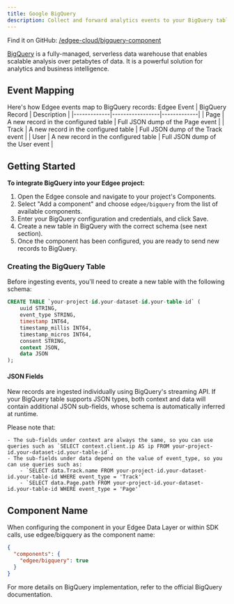 ```yaml
---
title: Google BigQuery
description: Collect and forward analytics events to your BigQuery tables.
---
```



<EdgeeSdk />

Find it on GitHub: [<Icon icon="github" iconType="solid" /> /edgee-cloud/bigquery-component](https://github.com/edgee-cloud/bigquery-component)

[BigQuery](https://cloud.google.com/bigquery) is a fully-managed, serverless data warehouse that enables scalable analysis over petabytes of data. It is a powerful solution for analytics and business intelligence.

## Event Mapping

Here's how Edgee events map to BigQuery records:
   Edgee Event | BigQuery Record | Description |
 |-------------|-----------------|-------------|
 | Page | A new record in the configured table | Full JSON dump of the Page event |
 | Track | A new record in the configured table | Full JSON dump of the Track event |
 | User | A new record in the configured table | Full JSON dump of the User event |

## Getting Started

**To integrate BigQuery into your Edgee project:**

1. Open the Edgee console and navigate to your project's Components.
2. Select "Add a component" and choose `edgee/bigquery` from the list of available components.
3. Enter your BigQuery configuration and credentials, and click Save.
4. Create a new table in BigQuery with the correct schema (see next section).
5. Once the component has been configured, you are ready to send new records to BigQuery.

### Creating the BigQuery Table

Before ingesting events, you'll need to create a new table with the following schema:

```sql
CREATE TABLE `your-project-id.your-dataset-id.your-table-id` (
    uuid STRING,
    event_type STRING,
    timestamp INT64,
    timestamp_millis INT64,
    timestamp_micros INT64,
    consent STRING,
    context JSON,
    data JSON
);
```

#### JSON Fields

New records are ingested individually using BigQuery's streaming API. If your BigQuery table supports JSON types, both context and data will contain additional JSON sub-fields, whose schema is automatically inferred at runtime.

Please note that:

    - The sub-fields under context are always the same, so you can use queries such as `SELECT context.client.ip AS ip FROM your-project-id.your-dataset-id.your-table-id`.
    - The sub-fields under data depend on the value of event_type, so you can use queries such as:
        - `SELECT data.Track.name FROM your-project-id.your-dataset-id.your-table-id WHERE event_type = 'Track'`
        - `SELECT data.Page.path FROM your-project-id.your-dataset-id.your-table-id WHERE event_type = 'Page'`

## Component Name

When configuring the component in your Edgee Data Layer or within SDK calls, use edgee/bigquery as the component name:

```json
{
  "components": {
    "edgee/bigquery": true
  }
}
```

For more details on BigQuery implementation, refer to the official BigQuery documentation.

